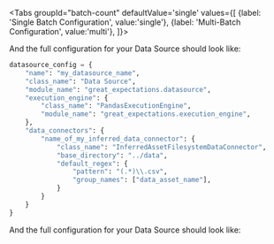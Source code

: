 

<Tabs
  groupId="batch-count"
  defaultValue='single'
  values={[
  {label: 'Single Batch Configuration', value:'single'},
  {label: 'Multi-Batch Configuration', value:'multi'},
  ]}>

  <TabItem value="single">

<ConfigForAssetsInferredSingle />

And the full configuration for your Data Source should look like:

```python name="version-0.17.23 docs/docusaurus/versioned_docs/version-0.17.23/snippets/how_to_configure_a_pandas_datasource.py pandas_inferred_datasource_single_batch_full_snippet"
datasource_config = {
    "name": "my_datasource_name",
    "class_name": "Data Source",
    "module_name": "great_expectations.datasource",
    "execution_engine": {
        "class_name": "PandasExecutionEngine",
        "module_name": "great_expectations.execution_engine",
    },
    "data_connectors": {
        "name_of_my_inferred_data_connector": {
            "class_name": "InferredAssetFilesystemDataConnector",
            "base_directory": "../data",
            "default_regex": {
                "pattern": "(.*)\\.csv",
                "group_names": ["data_asset_name"],
            }
        }
    }
}
```

  </TabItem>
  <TabItem value="multi">

<ConfigForAssetsInferredMulti />

And the full configuration for your Data Source should look like:

```python name="version-0.17.23 docs/docusaurus/versioned_docs/version-0.17.23/snippets/how_to_configure_a_pandas_datasource.py pandas_inferred_datasource_multi_batch_full_snippet"
```

  </TabItem>
  </Tabs>